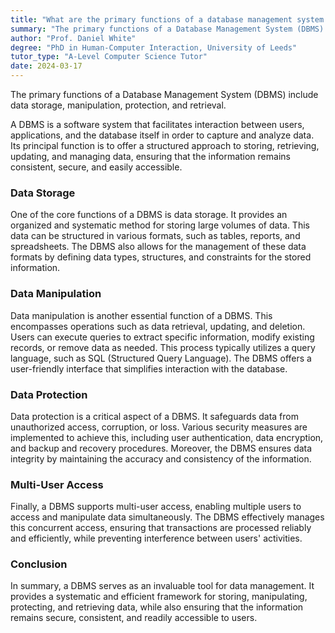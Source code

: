 ```yaml
---
title: "What are the primary functions of a database management system (DBMS)?"
summary: "The primary functions of a Database Management System (DBMS) are data storage, manipulation, protection, and retrieval."
author: "Prof. Daniel White"
degree: "PhD in Human-Computer Interaction, University of Leeds"
tutor_type: "A-Level Computer Science Tutor"
date: 2024-03-17
---
```


The primary functions of a Database Management System (DBMS) include data storage, manipulation, protection, and retrieval.

A DBMS is a software system that facilitates interaction between users, applications, and the database itself in order to capture and analyze data. Its principal function is to offer a structured approach to storing, retrieving, updating, and managing data, ensuring that the information remains consistent, secure, and easily accessible.

### Data Storage

One of the core functions of a DBMS is data storage. It provides an organized and systematic method for storing large volumes of data. This data can be structured in various formats, such as tables, reports, and spreadsheets. The DBMS also allows for the management of these data formats by defining data types, structures, and constraints for the stored information.

### Data Manipulation

Data manipulation is another essential function of a DBMS. This encompasses operations such as data retrieval, updating, and deletion. Users can execute queries to extract specific information, modify existing records, or remove data as needed. This process typically utilizes a query language, such as SQL (Structured Query Language). The DBMS offers a user-friendly interface that simplifies interaction with the database.

### Data Protection

Data protection is a critical aspect of a DBMS. It safeguards data from unauthorized access, corruption, or loss. Various security measures are implemented to achieve this, including user authentication, data encryption, and backup and recovery procedures. Moreover, the DBMS ensures data integrity by maintaining the accuracy and consistency of the information.

### Multi-User Access

Finally, a DBMS supports multi-user access, enabling multiple users to access and manipulate data simultaneously. The DBMS effectively manages this concurrent access, ensuring that transactions are processed reliably and efficiently, while preventing interference between users' activities.

### Conclusion

In summary, a DBMS serves as an invaluable tool for data management. It provides a systematic and efficient framework for storing, manipulating, protecting, and retrieving data, while also ensuring that the information remains secure, consistent, and readily accessible to users.
    